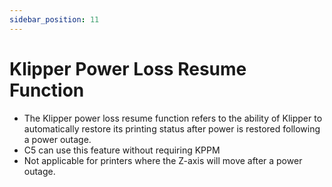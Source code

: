 ```yaml
---
sidebar_position: 11
---
```



# Klipper Power Loss Resume Function

- The Klipper power loss resume function refers to the ability of Klipper to automatically restore its printing status after power is restored following a power outage.
- C5 can use this feature without requiring KPPM
- Not applicable for printers where the Z-axis will move after a power outage.

 <KPPM power_pine="!host:gpiochip0/gpio260" />
